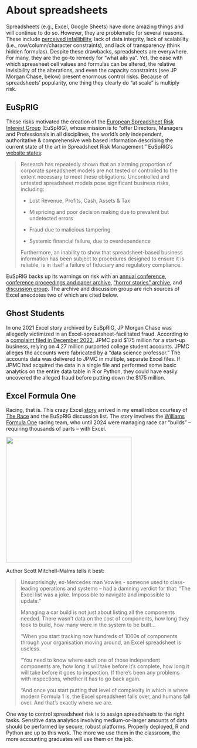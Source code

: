 # About spreadsheets

Spreadsheets (e.g., Excel, Google Sheets) have done amazing things and will continue to do so. However, they are problematic for several reasons. These include [perceived infallibility](https://arxiv.org/abs/1801.10249), lack of data integrity, lack of scalability (i.e., row/column/character constraints), and lack of transparency (think hidden formulas). Despite these drawbacks, spreadsheets are everywhere. For many, they are the go-to remedy for "what ails ya". Yet, the ease with which spreasheet cell values and formulas can be altered, the relative invisibility of the alterations, and even the capacity constraints (see JP Morgan Chase, below) present enormous control risks. Because of spreadsheets' popularity, one thing they clearly do "at scale" is multiply risk.

## EuSpRIG

These risks motivated the creation of the [European Spreadsheet Risk Interest Group](https://eusprig.org/about/about-eusprig/) (EuSpRIG), whose mission is to "offer Directors, Managers and Professionals in all disciplines, the world’s only independent, authoritative & comprehensive web based information describing the current state of the art in Spreadsheet Risk Management." EuSpRIG's [website states](https://eusprig.org/about/about-eusprig/):

> Research has repeatedly shown that an alarming proportion of corporate spreadsheet models are not tested or controlled to the extent necessary to meet these obligations. Uncontrolled and untested spreadsheet models pose significant business risks, including:
>
> -   Lost Revenue, Profits, Cash, Assets & Tax
>
> -   Mispricing and poor decision making due to prevalent but undetected errors
>
> -   Fraud due to malicious tampering
>
> -   Systemic financial failure, due to overdependence
>
> Furthermore, an inability to show that spreadsheet-based business information has been subject to procedures designed to ensure it is reliable, is in itself a failure of fiduciary and regulatory compliance.

EuSpRIG backs up its warnings on risk with an [annual conference](https://eusprig.org/conferences/eusprig-annual-conference/), [conference proceedings and paper archive](https://eusprig.org/conferences/conference-papers-and-abstracts/), ["horror stories" archive](https://eusprig.org/research-info/horror-stories/), and [discussion group](https://eusprig.org/research-info/discussion-group/). The archive and discussion group are rich sources of Excel anecdotes two of which are cited below.

## Ghost Students

In one 2021 Excel story archived by EuSpRIG, JP Morgan Chase was allegedly victimized in an Excel-spreadsheet-facilitated fraud. According to a [complaint filed in December 2022](https://content.fortune.com/wp-content/uploads/2023/01/Complaint-1.pdf), JPMC paid \$175 million for a start-up business, relying on 4.27 million purported college student accounts. JPMC alleges the accounts were fabricated by a "data science professor." The accounts data was delivered to JPMC in multiple, separate Excel files. If JPMC had acquired the data in a single file and performed some basic analytics on the entire data table in R or Python, they could have easily uncovered the alleged fraud before putting down the \$175 million.

## Excel Formula One

Racing, that is. This crazy Excel [story](https://www.the-race.com/formula-1/shocking-details-behind-painful-williams-f1-revolution/) arrived in my email inbox courtesy of [The Race](https://www.the-race.com "The Race") and the EuSpRIG discussion list. The story involves the [Williams Formula One](https://www.formula1.com/en/teams/Williams.html "Williams F1") racing team, who until 2024 were managing race car "builds" – requiring thousands of parts – with Excel.

![](images/clipboard-910936519.png){width="342"}

Author Scott Mitchell-Malms tells it best:

> Unsurprisingly, ex-Mercedes man Vowles - someone used to class-leading operations and systems – had a damning verdict for that: “The Excel list was a joke. Impossible to navigate and impossible to update.”
>
> Managing a car build is not just about listing all the components needed. There wasn't data on the cost of components, how long they took to build, how many were in the system to be built...
>
> “When you start tracking now hundreds of 1000s of components through your organisation moving around, an Excel spreadsheet is useless.
>
> “You need to know where each one of those independent components are, how long it will take before it's complete, how long it will take before it goes to inspection. If there's been any problems with inspections, whether it has to go back again.
>
> “And once you start putting that level of complexity in which is where modern Formula 1 is, the Excel spreadsheet falls over, and humans fall over. And that's exactly where we are.

One way to control spreadsheet risk is to assign spreadsheets to the right tasks. Sensitive data analytics involving medium-or-larger amounts of data should be performed by secure, robust platforms. Properly deployed, R and Python are up to this work. The more we use them in the classroom, the more accounting graduates will use them on the job.
